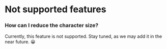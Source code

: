 
# Not supported features

<Steps>

### How can I reduce the character size?

Currently, this feature is not supported. Stay tuned, as we may add it in the near future. 😀

</Steps>
